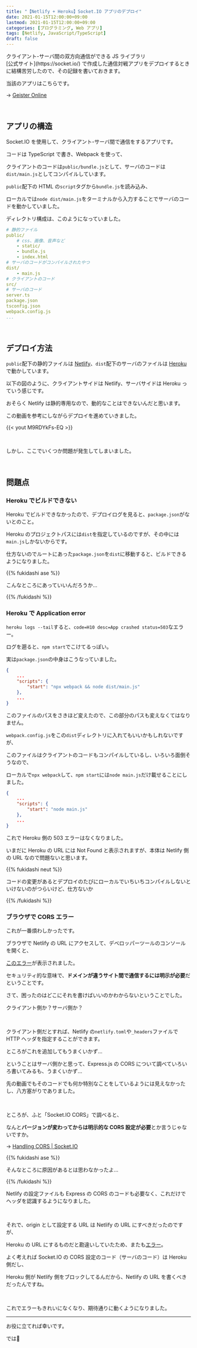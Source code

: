 ```yaml
---
title: "【Netlify + Heroku】Socket.IO アプリのデプロイ"
date: 2021-01-15T12:00:00+09:00
lastmod: 2021-01-15T12:00:00+09:00
categories: [プログラミング, Web アプリ]
tags: [Netlify, JavaScript/TypeScript]
draft: false
---
```


<p><tltp label="Socket.IO">クライアント-サーバ間の双方向通信ができる JS ライブラリ<br/>[公式サイト](https://socket.io/)</tltp>
 で作成した通信対戦アプリをデプロイするときに結構苦労したので、その記録を書いておきます。</p>

<!--more-->

当該のアプリはこちらです。

→ [Geister Online](https://geister-online.netlify.app)

<br/>

## アプリの構造

Socket.IO を使用して、クライアント-サーバ間で通信をするアプリです。

コードは TypeScript で書き、Webpack を使って、

クライアントのコードは`public/bundle.js`として、サーバのコードは`dist/main.js`としてコンパイルしています。

`public`配下の HTML の`script`タグから`bundle.js`を読み込み、

ローカルでは`node dist/main.js`をターミナルから入力することでサーバのコードを動かしていました。

ディレクトリ構成は、このようになっていました。

```yml {linenos=false}
# 静的ファイル
public/
    # css、画像、音声など
    - static/
    - bundle.js
    - index.html
# サーバのコードがコンパイルされたやつ
dist/
    - main.js
# クライアントのコード
src/
# サーバのコード
server.ts
package.json
tsconfig.json
webpack.config.js
...
```

<br/>

## デプロイ方法

`public`配下の静的ファイルは [Netlify](https://www.netlify.com/)、`dist`配下のサーバのファイルは [Heroku](https://jp.heroku.com/) で動かしています。

以下の図のように、クライアントサイドは Netlify、サーバサイドは Heroku っていう感じです。

<postimage src="relation" ext="svg" alt="デプロイの構造" />

おそらく Netlify は静的専用なので、動的なことはできないんだと思います。

この動画を参考にしながらデプロイを進めていきました。

{{< yout M9RDYkFs-EQ >}}

<br/>

しかし、ここでいくつか問題が発生してしまいました。

<br/>

## 問題点

### Heroku でビルドできない

Heroku でビルドできなかったので、デプロイログを見ると、`package.json`がないとのこと。

Heroku のプロジェクトパスには`dist`を指定しているのですが、その中には`main.js`しかないからです。

仕方ないのでルートにあった`package.json`を`dist`に移動すると、ビルドできるようになりました。

{{% fukidashi ase %}}

こんなところにあっていいんだろうか…

{{% /fukidashi %}}

### Heroku で Application error

`heroku logs --tail`すると、`code=H10 desc=App crashed status=503`なエラー。

ログを遡ると、`npm start`でこけてるっぽい。

実は`package.json`の中身はこうなっていました。

```json:package.json
{
    ...
    "scripts": {
        "start": "npx webpack && node dist/main.js"
    },
    ...
}
```

このファイルのパスをさきほど変えたので、この部分のパスも変えなくてはなりません。

`webpack.config.js`をこの`dist`ディレクトリに入れてもいいかもしれないですが、

このファイルはクライアントのコードもコンパイルしているし、いろいろ面倒そうなので、

ローカルで`npx webpack`して、`npm start`には`node main.js`だけ載せることにしました。

```json:package.json
{
    ...
    "scripts": {
        "start": "node main.js"
    },
    ...
}
```

これで Heroku 側の 503 エラーはなくなりました。

いまだに Heroku の URL には Not Found と表示されますが、本体は Netlify 側の URL なので問題ないと思います。

{{% fukidashi neut %}}

コードの変更があるとデプロイのたびにローカルでいちいちコンパイルしないといけないのがつらいけど、仕方ないか

{{% /fukidashi %}}

### ブラウザで CORS エラー

これが一番煩わしかったです。

ブラウザで Netlify の URL にアクセスして、デベロッパーツールのコンソールを開くと、

[このエラー](https://developer.mozilla.org/ja/docs/Web/HTTP/CORS/Errors/CORSMissingAllowOrigin)が表示されました。

セキュリティ的な意味で、**ドメインが違うサイト間で通信するには明示が必要**だということです。

さて、困ったのはどこにそれを書けばいいのかわからないということでした。

クライアント側か？サーバ側か？

<br/>

クライアント側だとすれば、Netlify の`netlify.toml`や`_headers`ファイルで HTTP ヘッダを指定することができます。

ところがこれを追加してもうまくいかず…

ということはサーバ側かと思って、Express.js の CORS について調べていろいろ書いてみるも、うまくいかず…

先の動画でもそのコードでも何か特別なことをしているようには見えなかったし、八方塞がりでありました。

<br/>

ところが、ふと「Socket.IO CORS」で調べると、

なんと**バージョンが変わってからは明示的な CORS 設定が必要**とか言うじゃないですか。

→ [Handling CORS | Socket.IO](https://socket.io/docs/v3/handling-cors/)

{{% fukidashi ase %}}

そんなところに原因があるとは思わなかったよ…

{{% /fukidashi %}}

Netlify の設定ファイルも Express の CORS のコードも必要なく、これだけでヘッダを認識するようになりました。

<br/>

それで、origin として設定する URL は Netlify の URL にすべきだったのですが、

Heroku の URL にするものだと勘違いしていたため、またも[エラー](https://developer.mozilla.org/ja/docs/Web/HTTP/CORS/Errors/CORSAllowOriginNotMatchingOrigin)。

よく考えれば Socket.IO の CORS 設定のコード（サーバのコード）は Heroku 側だし、

Heroku 側が Netlify 側をブロックしてるんだから、Netlify の URL を書くべきだったんですね。

<br/>

これでエラーもきれいになくなり、期待通りに動くようになりました。

---

お役に立てれば幸いです。

では👋

